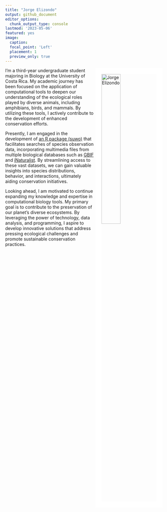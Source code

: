 ```yaml
---
title: "Jorge Elizondo"
output: github_document
editor_options: 
  chunk_output_type: console
lastmod: '2023-05-06'
featured: yes
image:
  caption:
  focal_point: 'Left'
  placement: 1
  preview_only: true
---
```


<img src="/post/jorge_elizondo.jpg" alt="Jorge Elizondo" align="right" width = "35%" height="35%" style='border:20px solid #ffffff'/>

I'm a third-year undergraduate student majoring in Biology at the University of Costa Rica. My academic journey has been focused on the application of computational tools to deepen our understanding of the ecological roles played by diverse animals, including amphibians, birds, and mammals. By utilizing these tools, I actively contribute to the development of enhanced conservation efforts.

Presently, I am engaged in the development of [an R package (suwo)](https://github.com/maRce10/suwo) that facilitates searches of species observation data, incorporating multimedia files from multiple biological databases such as [GBIF](https://www.gbif.org) and [iNaturalist](https://www.inaturalist.org). By streamlining access to these vast datasets, we can gain valuable insights into species distributions, behavior, and interactions, ultimately aiding conservation initiatives.

Looking ahead, I am motivated to continue expanding my knowledge and expertise in computational biology tools. My primary goal is to contribute to the preservation of our planet's diverse ecosystems. By leveraging the power of technology, data analysis, and programming, I aspire to develop innovative solutions that address pressing ecological challenges and promote sustainable conservation practices.

&nbsp; 
